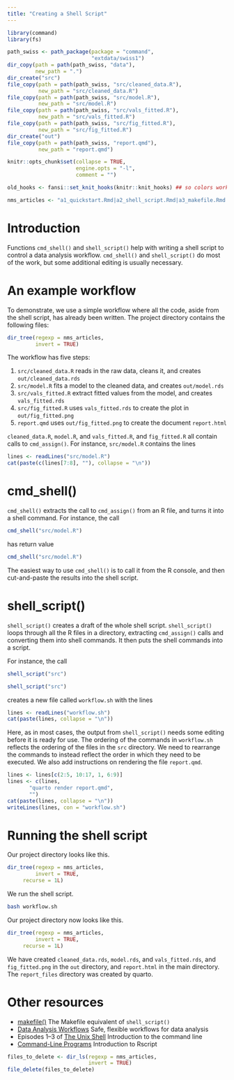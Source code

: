 ```yaml
---
title: "Creating a Shell Script"
---
```


```r
library(command)
library(fs)

path_swiss <- path_package(package = "command",
                           "extdata/swiss1")
dir_copy(path = path(path_swiss, "data"),
         new_path = ".")
dir_create("src")	 
file_copy(path = path(path_swiss, "src/cleaned_data.R"),
          new_path = "src/cleaned_data.R")
file_copy(path = path(path_swiss, "src/model.R"),
          new_path = "src/model.R")	
file_copy(path = path(path_swiss, "src/vals_fitted.R"),
          new_path = "src/vals_fitted.R")	
file_copy(path = path(path_swiss, "src/fig_fitted.R"),
          new_path = "src/fig_fitted.R")	
dir_create("out")	 
file_copy(path = path(path_swiss, "report.qmd"),
          new_path = "report.qmd")

knitr::opts_chunk$set(collapse = TRUE,
                      engine.opts = "-l",
                      comment = "")

old_hooks <- fansi::set_knit_hooks(knitr::knit_hooks) ## so colors work

nms_articles <- "a1_quickstart.Rmd|a2_shell_script.Rmd|a3_makefile.Rmd|a4_workflow.Rmd|references.bib|makefile_deps.png"
```

# Introduction

Functions `cmd_shell()` and `shell_script()` help with writing a shell script to control a data analysis workflow. `cmd_shell()` and `shell_script()` do most of the work, but some additional editing is usually necessary.

# An example workflow

To demonstrate, we use a simple workflow where all the code, aside from the shell script, has already been written. The project directory contains the following files:

```r
dir_tree(regexp = nms_articles,
         invert = TRUE)
```

The workflow has five steps:

1. `src/cleaned_data.R` reads in the raw data, cleans it, and creates `out/cleaned_data.rds`
2. `src/model.R` fits a model to the cleaned data, and creates `out/model.rds`
3. `src/vals_fitted.R` extract fitted values from the model, and creates `vals_fitted.rds`
4. `src/fig_fitted.R` uses `vals_fitted.rds` to create the plot in `out/fig_fitted.png`
5. `report.qmd` uses `out/fig_fitted.png` to create the document `report.html`

`cleaned_data.R`, `model.R`, and `vals_fitted.R`, and `fig_fitted.R` all contain calls to `cmd_assign()`. For instance, `src/model.R` contains the lines

```r
lines <- readLines("src/model.R")
cat(paste(c(lines[7:8], ""), collapse = "\n"))
```

# cmd_shell()

`cmd_shell()` extracts the call to `cmd_assign()` from an R file, and turns it into a shell command. For instance, the call

```r
cmd_shell("src/model.R")
```
has return value
```r
cmd_shell("src/model.R")
```

The easiest way to use `cmd_shell()` is to call it from the R console, and then cut-and-paste the results into the shell script.


# shell_script()

`shell_script()` creates a draft of the whole shell script. `shell_script()` loops through all the R files in a directory, extracting `cmd_assign()` calls and converting them into shell commands. It then puts the shell commands into a script.

For instance, the call
<!-- Messages don't display properly, so don't print real output -->
```r
shell_script("src")
```
```r
shell_script("src")
```
creates a new file called `workflow.sh` with the lines
```r
lines <- readLines("workflow.sh")
cat(paste(lines, collapse = "\n"))
```

Here, as in most cases, the output from `shell_script()` needs some editing before it is ready for use. The ordering of the commands in `workflow.sh` reflects the ordering of the files in the `src` directory. We need to rearrange the commands to instead reflect the order in which they need to be executed. We also add instructions on rendering the file `report.qmd`.

```r
lines <- lines[c(2:5, 10:17, 1, 6:9)]
lines <- c(lines,
	   "quarto render report.qmd",
	   "")
cat(paste(lines, collapse = "\n"))
writeLines(lines, con = "workflow.sh")
```

# Running the shell script

Our project directory looks like this.

```r
dir_tree(regexp = nms_articles,
         invert = TRUE,
	 recurse = 1L)
```

We run the shell script.

```bash
bash workflow.sh
```

Our project directory now looks like this.

```r
dir_tree(regexp = nms_articles,
         invert = TRUE,
	 recurse = 1L)
```

We have created `cleaned_data.rds`, `model.rds`, and `vals_fitted.rds`, and `fig_fitted.png` in the `out` directory, and `report.html` in the main directory. The `report_files` directory was created by quarto.

# Other resources

- [makefile()](https://bayesiandemography.github.io/command/reference/makefile.html) The Makefile equivalent of `shell_script()`
- [Data Analysis Workflows](https://bayesiandemography.github.io/command/articles/workflow.html)
  Safe, flexible workflows for data analysis
- Episodes 1--3 of [The Unix Shell](https://swcarpentry.github.io/shell-novice/index.html)
  Introduction to the command line
- [Command-Line Programs](https://swcarpentry.github.io/r-novice-inflammation/05-cmdline.html)
  Introduction to Rscript



```r
files_to_delete <- dir_ls(regexp = nms_articles, 
                          invert = TRUE)
file_delete(files_to_delete)
```




